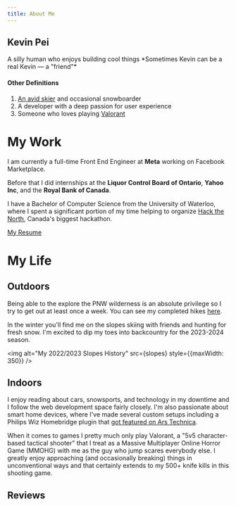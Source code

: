 ```yaml
---
title: About Me
---
```


<div
  style={{
    borderInlineStart: "4px solid var(--primary)",
    paddingInlineStart: "var(--gap)",
    marginBlockStart: "var(--gap)",
  }}
>
  <h2
    style={{
      marginBlockStart: 0,
      fontFamily: "var(--font-serif)",
      color: "var(--text)",
      fontSize: "2em",
    }}
  >Kevin Pei</h2>
  <p
    children={`[ˈkɛvɪn peɪ] · noun`}
    style={{
      color: "var(--text-deemphasized)",
      marginBlockStart: 0,
      fontSize: "0.8em",
    }}
  />
  A silly human who enjoys building cool things  
  <span style={{color: 'var(--text-deemphasized)'}}>*Sometimes Kevin can be a real Kevin — a "friend"*</span>

  #### Other Definitions
  1. [An avid skier](https://www.instagram.com/reel/Ca21sOHghG3/?utm_source=ig_web_copy_link&igshid=MzRlODBiNWFlZA==) and occasional snowboarder
  2. A developer with a deep passion for user experience
  3. Someone who loves playing [Valorant](https://tracker.gg/valorant/profile/riot/freshglazeddonut%23yum/overview)
</div>

# My Work

I am currently a full-time Front End Engineer at **Meta** working on Facebook Marketplace.

Before that I did internships at the **Liquor Control Board of Ontario**, **Yahoo Inc**, and the **Royal Bank of Canada**.

I have a Bachelor of Computer Science from the University of Waterloo, where I spent a significant portion of my time helping to organize [Hack the North](https://hackthenorth.com), Canada's biggest hackathon.

[My Resume](/assets/kevin-pei-resume.pdf)

# My Life

## Outdoors
Being able to the explore the PNW wilderness is an absolute privilege so I try to get out at least once a week. You can see my completed hikes [here](https://www.alltrails.com/members/kevin-pei-2/completed).

In the winter you'll find me on the slopes skiing with friends and hunting for fresh snow. I'm excited to dip my toes into backcountry for the 2023-2024 season.


<img alt="My 2022/2023 Slopes History" src={slopes} style={{maxWidth: 350}} />

## Indoors
I enjoy reading about cars, snowsports, and technology in my downtime and I follow the web development space fairly closely. I'm also passionate about smart home devices, where I've made several custom setups including a Philips Wiz Homebridge plugin that [got featured on Ars Technica](https://arstechnica.com/gadgets/2021/09/how-i-saved-money-on-homekit-smartbulbs-with-philips-wiz-and-a-raspberry-pi/).

When it comes to games I pretty much only play Valorant, a "5v5 character-based tactical shooter" that I treat as a Massive Multiplayer Online Horror Game (MMOHG) with me as the guy who jump scares everybody else. I greatly enjoy approaching (and occasionally breaking) things in unconventional ways and that certainly extends to my 500+ knife kills in this shooting game.

## Reviews
